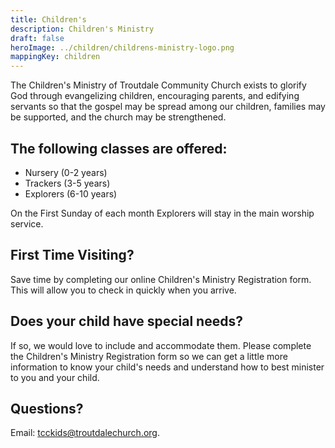 ```yaml
---
title: Children's
description: Children's Ministry
draft: false
heroImage: ../children/childrens-ministry-logo.png
mappingKey: children
---
```


The Children's Ministry of Troutdale Community Church exists to glorify God through evangelizing children, encouraging parents, 
and edifying servants so that the gospel may be spread among our children, families may be supported, and the church may be strengthened.

## The following classes are offered:

* Nursery (0-2 years)
* Trackers (3-5 years)
* Explorers (6-10 years)

On the First Sunday of each month Explorers will stay in the main worship service.

## First Time Visiting?

Save time by completing our online Children's Ministry Registration form. This will allow you to check in quickly when you arrive.

## Does your child have special needs?

If so, we would love to include and accommodate them. Please complete the Children's Ministry Registration form so we can get a little more information to know 
your child's needs and understand how to best minister to you and your child.


## Questions?

Email: tcckids@troutdalechurch.org.
